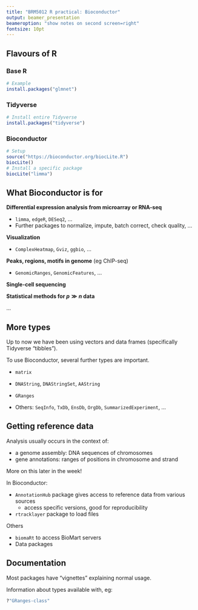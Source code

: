 ```yaml
---
title: "BRM5012 R practical: Bioconductor"
output: beamer_presentation
beameroption: "show notes on second screen=right"
fontsize: 10pt
---
```


## Flavours of R

### Base R

```r
# Example
install.packages("glmnet")
```

### Tidyverse

```r
# Install entire Tidyverse
install.packages("tidyverse")
```

### Bioconductor

```r
# Setup
source("https://bioconductor.org/biocLite.R")
biocLite()
# Install a specific package
biocLite("limma")
```

\note{
R has 4 decades of history.

"Base R" is standard packages and CRAN, mostly designed for use by statisticians.

Tidyverse is a set of modern packages, also on CRAN.

Tidyverse is easy to pick up, has made R much more widely accessible. Key concepts are tidy data and pipelines.

Bioconductor is a separate package repository.

Bioconductor packages are for dealing with biological data efficiently. Bioconductor is not tidy. Expect to have to work a little harder to make use of these.
}


## What Bioconductor is for

**Differential expression analysis from microarray or RNA-seq**

* `limma`, `edgeR`, `DESeq2`, ...
* Further packages to normalize, impute, batch correct, check quality, ...

**Visualization**

* `ComplexHeatmap`, `Gviz`, `ggbio`, ...

**Peaks, regions, motifs in genome** (eg ChIP-seq)

* `GenomicRanges`, `GenomicFeatures`, ...

**Single-cell sequencing**

**Statistical methods for $p \gg n$ data**

...

\note{
Too many uses to count, ask a different person and get a different list.

50\% of bioinformatics is read this file format, wrangle, write other file format.

Often used in combination with command-line software (eg read aligner).
}


## More types

Up to now we have been using vectors and data frames (specifically Tidyverse "tibbles").

To use Bioconductor, several further types are important.

* `matrix`

* `DNAString`, `DNAStringSet`, `AAString`

* `GRanges`

* Others: `SeqInfo`, `TxDb`, `EnsDb`, `OrgDb`, `SummarizedExperiment`, ...

\note{
matrix is another tabular data type from base R. Conceptually, each cell is an observation, rather than each row as in a tidy data frame.

The rest are Bioconductor types. Note the use of CamelCase, this is typical in Bioconductor. Tidyverse separates words with underscores, and base R uses dots!

Bioconductor has evolved over time to cope with more complex data.
}

## Getting reference data

Analysis usually occurs in the context of:

* a genome assembly: DNA sequences of chromosomes 
* gene annotations: ranges of positions in chromosome and strand

More on this later in the week!

In Bioconductor:

* `AnnotationHub` package gives access to reference data from various sources
    * access specific versions, good for reproducibility
* `rtracklayer` package to load files

Others

* `biomaRt` to access BioMart servers
* Data packages 


## Documentation

Most packages have "vignettes" explaining normal usage.

Information about types available with, eg:

```r
?"GRanges-class"
```

\note{
Aim for this session is to cover fundamentals of Bioconductor, so you can look up the package you need for your particular task and understand how to use it.
}

